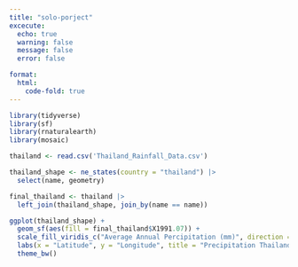 ```yaml
---
title: "solo-porject"
excecute:
  echo: true
  warning: false
  message: false
  error: false

format: 
  html:
    code-fold: true
---
```



```r
library(tidyverse)
library(sf)
library(rnaturalearth)
library(mosaic)

thailand <- read.csv('Thailand_Rainfall_Data.csv')

thailand_shape <- ne_states(country = "thailand") |> 
  select(name, geometry)

final_thailand <- thailand |> 
  left_join(thailand_shape, join_by(name == name))

ggplot(thailand_shape) + 
  geom_sf(aes(fill = final_thailand$X1991.07)) +
  scale_fill_viridis_c("Average Annual Percipitation (mm)", direction = -1) + 
  labs(x = "Latitude", y = "Longitude", title = "Precipitation Thailand 1901-2007", caption = "Data from the World Bank Group", alt = "Thailand has a large amount of precipitation especially in the center of the country") +
  theme_bw()
```



